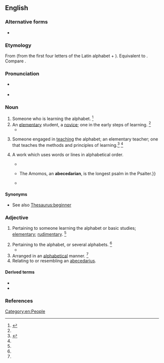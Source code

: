 {{also|Abecedarian}}
==English==

===Alternative forms===
* {{l|en|abecedary}}

===Etymology===
From {{der|en|LL.|abecedarius}} (from the first four letters of the Latin alphabet + {{m|la|-arius}}). Equivalent to {{suffix|abecedary|an|lang=en}}. Compare {{m|en|abecedary}}.

===Pronunciation===
* {{a|UK}} {{IPA|/eɪ.biː.siːˈdɛː.ɹɪ.ən/|lang=en}}
* {{a|US}} {{IPA|/ˌeɪ.biˌsiˈdɛ.ɹi.ən/|/ˌeɪ.biˌsiˈdæɹ.i.ən/|lang=en}}

===Noun===
{{en-noun}}
{{examples-right|sense=rhetoric|examples=He knew the rhetorical devices, from abecedarian, battologia, and contentio, all the way to zeugma.}}

# Someone who is learning the alphabet. {{defdate|Early 17<sup>th</sup> century.}}<ref name=SOED>{{R:SOED5|page=3}}</ref>
# An [[elementary]] student, a [[novice]]; one in the early steps of learning. {{defdate|Early 17<sup>th</sup> century.}}<ref name=SOED/>
#* {{RQ:Florio Montaigne Essayes|chapter=28|book=II|passage=A man may alwaies continue his studie, but not schooling. O fond-foolish for an old man to be ever an '''''Abcedarian''''' {{transterm|abecedaire|lang=frm}}.}}
# {{lb|en|archaic}} Someone engaged in [[teaching]] the alphabet; an elementary teacher; one that teaches the methods and principles of learning.<ref>{{R:MW3 1976|page=2}}</ref> {{defdate|Early 17<sup>th</sup> century.}}<ref name=SOED/>
# {{lb|en|rhetoric}} A work which uses words or lines in alphabetical order.
#* {{quote-journal|lang=en|year=1996|journal=Mediaevalia|publisher=Center for Medieval and Early Renaissance Studies of the State University of New York at Binghamton|volume=19|page=133|passage=This formal organization is most likely to create obscurity in such elaborate and artificial forms as: palindromes (words, phrases, or verses which read the same backward or forward), '''abecedarians''' (poems in which the initial letters of lines or stanzas are arranged to{{nb...}}){{nb...}}.}}
#* {{quote-book|lang=en|year=2007|title=A Descriptive Catalogue of the Music Collection of the National Library|isbn=0754651681|page=590|passage=Abecedarian verses are chanted stichoi/stichera verses in which the first letter of each verse follows an alphabetical order.{{...}}The Amomos, an '''abecedarian''', is the longest psalm in the Psalter{{nb...}}.}}
#* {{quote-book|lang=en|year=2008|author=Erich J. Goller|title=Groovy|page=165|passage=An '''Abecedarian''' is any poem constrained by alphabetical order.}}

====Synonyms====
* See also [[Thesaurus:beginner]]

===Adjective===
{{en-adj}}

# {{lb|en|now|_|rare}} Pertaining to someone learning the alphabet or basic studies; [[elementary]]; [[rudimentary]]. {{defdate|Mid 17<sup>th</sup> century.}}<ref name=SOED/>
# Pertaining to the alphabet, or several alphabets. {{defdate|Mid 17<sup>th</sup> century.}}<ref name=SOED/>
#* {{quote-book|lang=en|year=1971|author={{w|Brian Lumley}}|title=Rising with Surtsey|passage=The professor [...] had several other translations or feats of antiquarian deciphering to his credit. Indeed, I was extremely fortunate to find him in at the museum, for he planned to fly within the week to Peru where yet another task awaited his '''abecedarian''' talents.}}
# Arranged in an [[alphabetical]] manner. {{defdate|Mid 17<sup>th</sup> century.}}<ref name=SOED/>
# Relating to or resembling an [[abecedarius]].

====Derived terms====
{{der-top}}
* {{l|en|abecedarian insult}}
* {{l|en|abecedarian psalms}}
{{der-mid}}
{{der-bottom}}

===References===
<references/>

[[Category:en:People]]